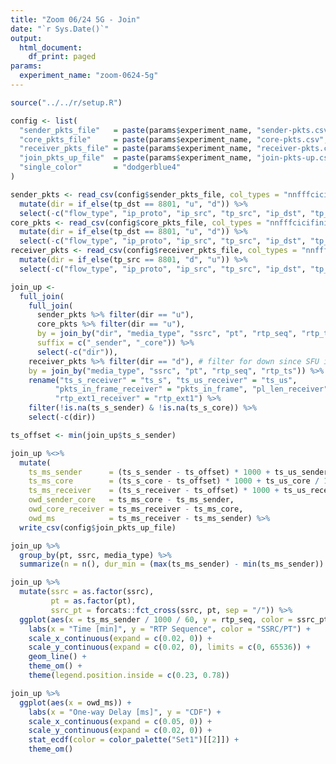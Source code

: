 ```yaml
---
title: "Zoom 06/24 5G - Join"
date: "`r Sys.Date()`"
output:
  html_document:
    df_print: paged
params:
  experiment_name: "zoom-0624-5g"
---
```


```R
source("../../r/setup.R")

config <- list(
  "sender_pkts_file"   = paste(params$experiment_name, "sender-pkts.csv", sep = "-"),
  "core_pkts_file"     = paste(params$experiment_name, "core-pkts.csv", sep = "-"),
  "receiver_pkts_file" = paste(params$experiment_name, "receiver-pkts.csv", sep = "-"),
  "join_pkts_up_file"  = paste(params$experiment_name, "join-pkts-up.csv", sep = "-"),
  "single_color"       = "dodgerblue4"
)
```

```r
sender_pkts <- read_csv(config$sender_pkts_file, col_types = "nnfffcicifiniiniff") %>%
  mutate(dir = if_else(tp_dst == 8801, "u", "d")) %>%
  select(-c("flow_type", "ip_proto", "ip_src", "tp_src", "ip_dst", "tp_dst", "drop"))
core_pkts <- read_csv(config$core_pkts_file, col_types = "nnfffcicifiniiniff") %>%
  mutate(dir = if_else(tp_dst == 8801, "u", "d")) %>%
  select(-c("flow_type", "ip_proto", "ip_src", "tp_src", "ip_dst", "tp_dst", "drop"))
receiver_pkts <- read_csv(config$receiver_pkts_file, col_types = "nnfffcicifiniiniff") %>%
  mutate(dir = if_else(tp_src == 8801, "d", "u")) %>%
  select(-c("flow_type", "ip_proto", "ip_src", "tp_src", "ip_dst", "tp_dst", "drop"))
```


```r
join_up <-
  full_join(
    full_join(
      sender_pkts %>% filter(dir == "u"),
      core_pkts %>% filter(dir == "u"),
      by = join_by("dir", "media_type", "ssrc", "pt", "rtp_seq", "rtp_ts"),
      suffix = c("_sender", "_core")) %>%
      select(-c("dir")),
    receiver_pkts %>% filter(dir == "d"), # filter for down since SFU is in between
    by = join_by("media_type", "ssrc", "pt", "rtp_seq", "rtp_ts")) %>%
    rename("ts_s_receiver" = "ts_s", "ts_us_receiver" = "ts_us", 
          "pkts_in_frame_receiver" = "pkts_in_frame", "pl_len_receiver" = "pl_len",
          "rtp_ext1_receiver" = "rtp_ext1") %>%
    filter(!is.na(ts_s_sender) & !is.na(ts_s_core)) %>%
    select(-c(dir))
```


```r

ts_offset <- min(join_up$ts_s_sender)

join_up %<>%
  mutate(
    ts_ms_sender      = (ts_s_sender - ts_offset) * 1000 + ts_us_sender / 1000,
    ts_ms_core        = (ts_s_core - ts_offset) * 1000 + ts_us_core / 1000,
    ts_ms_receiver    = (ts_s_receiver - ts_offset) * 1000 + ts_us_receiver / 1000,
    owd_sender_core   = ts_ms_core - ts_ms_sender,
    owd_core_receiver = ts_ms_receiver - ts_ms_core,
    owd_ms            = ts_ms_receiver - ts_ms_sender) %>%
  write_csv(config$join_pkts_up_file)
```


```r
join_up %>%
  group_by(pt, ssrc, media_type) %>%
  summarize(n = n(), dur_min = (max(ts_ms_sender) - min(ts_ms_sender)) / 1000 / 60, .groups = "drop")
```

```r
join_up %>%
  mutate(ssrc = as.factor(ssrc),
         pt = as.factor(pt),
         ssrc_pt = forcats::fct_cross(ssrc, pt, sep = "/")) %>%
  ggplot(aes(x = ts_ms_sender / 1000 / 60, y = rtp_seq, color = ssrc_pt)) +
    labs(x = "Time [min]", y = "RTP Sequence", color = "SSRC/PT") +
    scale_x_continuous(expand = c(0.02, 0)) +
    scale_y_continuous(expand = c(0.02, 0), limits = c(0, 65536)) +
    geom_line() +
    theme_om() +
    theme(legend.position.inside = c(0.23, 0.78))
```

```r
join_up %>%
  ggplot(aes(x = owd_ms)) +
    labs(x = "One-way Delay [ms]", y = "CDF") +
    scale_x_continuous(expand = c(0.05, 0)) +
    scale_y_continuous(expand = c(0.02, 0)) +
    stat_ecdf(color = color_palette("Set1")[[2]]) +
    theme_om()
```

